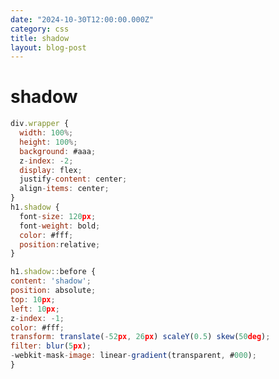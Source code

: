 ```yaml
---
date: "2024-10-30T12:00:00.000Z"
category: css
title: shadow
layout: blog-post
---
```


  <div class='wrapper'>
    <h1 class='shadow'>shadow</h1>
  </div>

  ``` js
  div.wrapper {
    width: 100%;
    height: 100%;
    background: #aaa;
    z-index: -2;
    display: flex;
    justify-content: center;
    align-items: center;
  }
  h1.shadow {
    font-size: 120px;
    font-weight: bold;
    color: #fff;
    position:relative;
  }

  h1.shadow::before {
  content: 'shadow';
  position: absolute;
  top: 10px;
  left: 10px;
  z-index: -1;
  color: #fff;
  transform: translate(-52px, 26px) scaleY(0.5) skew(50deg);
  filter: blur(5px);
  -webkit-mask-image: linear-gradient(transparent, #000);
}
  ```
<style jsx>{`
  div.wrapper {
    width: 100%;
    height: 100%;
    background: #aaa;
    z-index: -2;
    display: flex;
    justify-content: center;
    align-items: center;
  }
  h1.shadow {
    font-size: 120px;
    font-weight: bold;
    color: #fff;
    position:relative;
  }

  h1.shadow::before {
  content: 'shadow';
  position: absolute;
  top: 10px;
  left: 10px;
  z-index: -1;
  color: #fff;
  transform: translate(-52px, 26px) scaleY(0.5) skew(50deg);
  filter: blur(5px);
  -webkit-mask-image: linear-gradient(transparent, #000);
}
`}</style>